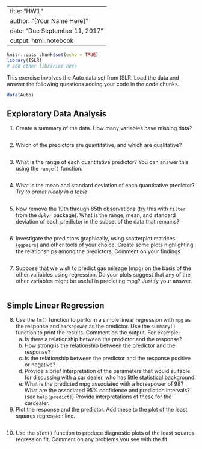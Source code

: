 
---
title: "HW1"
author: "[Your Name Here]"
date: "Due  September 11, 2017"
output: html_notebook
---

```r
knitr::opts_chunk$set(echo = TRUE)
library(ISLR)
# add other libraries here
```

This exercise involves the Auto data set from ISLR.  Load the data and answer the following questions adding your code in the code chunks. 

```r
data(Auto)
```

## Exploratory Data Analysis
1. Create a summary of the data.  How many variables have missing data?

```r

```


2.  Which of the predictors are quantitative, and which are qualitative?
```r

```

3. What is the range of each quantitative predictor? You can answer this using the `range()` function.

```r

```

4. What is the mean and standard deviation of each quantitative predictor?  _Try to ormat nicely in a table_

```r

```

5. Now remove the 10th through 85th observations (try this with `filter` from the `dplyr` package). What is the
range, mean, and standard deviation of each predictor in the
subset of the data that remains?

```r

```

6. Investigate the predictors graphically, using scatterplot matrices  (`ggpairs`) and other tools of your choice. Create some plots
highlighting the relationships among the predictors. Comment
on your findings.
```r

```

7. Suppose that we wish to predict gas mileage (mpg) on the basis of the other variables using regression. Do your plots suggest that any of the other variables might be useful in predicting mpg? Justify your answer.

```r

```


## Simple Linear Regression

8.  Use the `lm()` function to perform a simple linear 
regression with `mpg` as the response and `horsepower` as the
predictor. Use the `summary()` function to print the results.
Comment on the output.
For example:
    (a) Is there a relationship between the predictor and the response?
    (b) How strong is the relationship between the predictor and
the response?
    (c) Is the relationship between the predictor and the response
positive or negative?
    (d)  Provide a brief interpretation of the parameters that would suitable for discussing with a car dealer, who has little statistical background.
    (e) What is the predicted mpg associated with a horsepower of
98? What are the associated 95% confidence and prediction
intervals?   (see `help(predict)`) Provide interpretations of these for the cardealer.

9. Plot the response and the predictor.  Add these to the plot of the least squares regression line.
```r

```

10. Use the `plot()` function to produce diagnostic plots of the least squares regression fit. Comment on any problems you see with the fit.

```r

```

